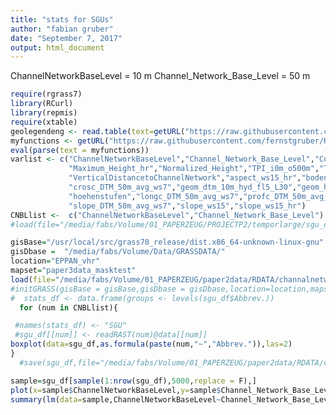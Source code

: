 ```yaml
---
title: "stats for SGUs"
author: "fabian gruber"
date: "September 7, 2017"
output: html_document
---
```


ChannelNetworkBaseLevel = 10 m
Channel_Network_Base_Level = 50 m

```r
require(rgrass7)
library(RCurl)
library(repmis)
require(xtable)
geolegendeng <- read.table(text=getURL("https://raw.githubusercontent.com/fernstgruber/p2/master/data2017/geolegendeng.txt"),sep="\t",header=T)
myfunctions <- getURL("https://raw.githubusercontent.com/fernstgruber/Rstuff/master/fabiansandrossitersfunctions.R", ssl.verifypeer = FALSE)
eval(parse(text = myfunctions))
varlist <- c("ChannelNetworkBaseLevel","Channel_Network_Base_Level","Convexity","Longitudinal_Curvature",
             "Maximum_Height_hr","Normalized_Height","TPI_i0m_o500m","TRI_hr_ws26","Texture",
             "VerticalDistancetoChannelNetwork","aspect_ws15_hr","bodenbedeckung","crosc_DTM_50m_avg_ws3",
             "crosc_DTM_50m_avg_ws7","geom_dtm_10m_hyd_fl5_L30","geom_hr_L3_fl1_r.li.simpson_UE_hr_40cells",
             "hoehenstufen","longc_DTM_50m_avg_ws7","profc_DTM_50m_avg_ws7","slope_DTM_50m_avg_ws3",
             "slope_DTM_50m_avg_ws7","slope_ws15","slope_ws15_hr")
CNBLlist <-  c("ChannelNetworkBaseLevel","Channel_Network_Base_Level")
#load(file="/media/fabs/Volume/01_PAPERZEUG/PROJECTP2/temporlarge/sgu_df_base_ordered.RData")


```

```r
gisBase="/usr/local/src/grass70_release/dist.x86_64-unknown-linux-gnu"
gisDbase =  "/media/fabs/Volume/Data/GRASSDATA/"
location="EPPAN_vhr"
mapset="paper3data_masktest"
load(file="/media/fabs/Volume/01_PAPERZEUG/paper2data/RDATA/channalnetwork_df.RData")
#initGRASS(gisBase = gisBase,gisDbase = gisDbase,location=location,mapset=mapset,override = TRUE)
#  stats_df <- data.frame(groups <- levels(sgu_df$Abbrev.))
  for (num in CNBLlist){

 #names(stats_df) <- "SGU"
 #sgu_df[[num]] <- readRAST(num)@data[[num]]
boxplot(data=sgu_df,as.formula(paste(num,"~","Abbrev.")),las=2)
}
  #save(sgu_df,file="/media/fabs/Volume/01_PAPERZEUG/paper2data/RDATA/channalnetwork_df.RData")
```

```r
sample=sgu_df[sample(1:nrow(sgu_df),5000,replace = F),]
plot(x=sample$ChannelNetworkBaseLevel,y=sample$Channel_Network_Base_Level)
summary(lm(data=sample,ChannelNetworkBaseLevel~Channel_Network_Base_Level))
```

